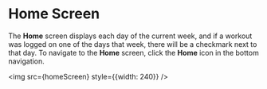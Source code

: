 
# Home Screen
The **Home** screen displays each day of the current week, and if a workout was logged on one of the days that week, 
there will be a checkmark next to that day. To navigate to the **Home** screen, click the **Home** icon in the bottom navigation. 

   <img src={homeScreen} style={{width: 240}} />
